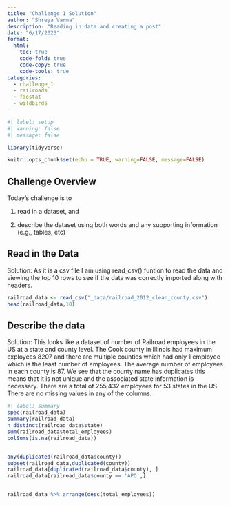 ```yaml
---
title: "Challenge 1 Solution"
author: "Shreya Varma"
description: "Reading in data and creating a post"
date: "6/17/2023"
format:
  html:
    toc: true
    code-fold: true
    code-copy: true
    code-tools: true
categories:
  - challenge_1
  - railroads
  - faostat
  - wildbirds
---
```


```r
#| label: setup
#| warning: false
#| message: false

library(tidyverse)

knitr::opts_chunk$set(echo = TRUE, warning=FALSE, message=FALSE)
```

## Challenge Overview

Today's challenge is to

1)  read in a dataset, and

2)  describe the dataset using both words and any supporting information (e.g., tables, etc)

## Read in the Data

Solution: As it is a csv file I am using read_csv() funtion to read the data and viewing the top 10 rows to see if the data was correctly imported along with headers.
```r
railroad_data <- read_csv("_data/railroad_2012_clean_county.csv")
head(railroad_data,10)

```

## Describe the data

Solution: This looks like a dataset of number of Railroad employees in the US at a state and county level. The Cook county in Illinois had maximum exployees 8207 and there are multiple counties which had only 1 employee which is the least number of employees. The average number of employees in each county is 87. We see that the county name has duplicates this means that it is not unique and the associated state information is necessary. There are a total of 255,432 employees for 53 states in the US. There are no missing values in any of the columns.    

```r
#| label: summary
spec(railroad_data)
summary(railroad_data)
n_distinct(railroad_data$state)
sum(railroad_data$total_employees)
colSums(is.na(railroad_data))


any(duplicated(railroad_data$county))
subset(railroad_data,duplicated(county))
railroad_data[duplicated(railroad_data$county), ]
railroad_data[railroad_data$county == 'APO',]


railroad_data %>% arrange(desc(total_employees))
```
